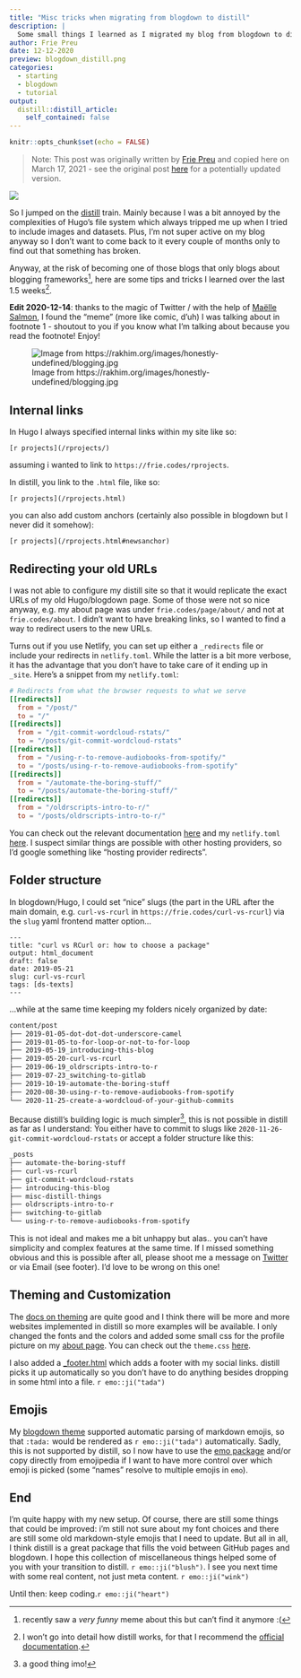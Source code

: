```yaml
---
title: "Misc tricks when migrating from blogdown to distill"
description: |
  Some small things I learned as I migrated my blog from blogdown to distill.
author: Frie Preu
date: 12-12-2020
preview: blogdown_distill.png
categories:
  - starting
  - blogdown
  - tutorial
output:
  distill::distill_article:
    self_contained: false
---
```


```r
knitr::opts_chunk$set(echo = FALSE)
```

> Note: This post was originally written by [Frie Preu](https://twitter.com/ameisen_strasse) and copied here on March 17, 2021 - see the original post [here](https://frie.codes/posts/tricks-blogdown-to-distill/) for a potentially updated version.

![](blogdown_distill.png)

So I jumped on the [distill](https://rstudio.github.io/distill/) train. Mainly because I was a bit annoyed by the complexities of Hugo's file system which always tripped me up when I tried to include images and datasets. Plus, I'm not super active on my blog anyway so I don't want to come back to it every couple of months only to find out that something has broken.

Anyway, at the risk of becoming one of those blogs that only blogs about blogging frameworks^[recently saw a _very funny_ meme about this but can't find it anymore :(], here are some tips and tricks I learned over the last 1.5 weeks^[I won't go into detail how distill works, for that I recommend the [official documentation](https://rstudio.github.io/distill/).].

**Edit 2020-12-14**: thanks to the magic of Twitter / with the help of [Maëlle Salmon](https://twitter.com/ma_salmon/status/1338382964275761154), I found the "meme" (more like comic, d'uh) I was talking about in footnote 1 - shoutout to you if you know what I'm talking about because you read the footnote! Enjoy!

![Image from https://rakhim.org/images/honestly-undefined/blogging.jpg](https://rakhim.org/images/honestly-undefined/blogging.jpg){.external}

## Internal links
In Hugo I always specified internal links within my site like so:

```markup
[r projects](/rprojects/)
```

assuming i wanted to link to `https://frie.codes/rprojects`.

In distill, you link to the `.html` file, like so:
```markup
[r projects](/rprojects.html)
```

you can also add custom anchors (certainly also possible in blogdown but I never did it somehow):

```markup
[r projects](/rprojects.html#newsanchor)
```

## Redirecting your old URLs
I was not able to configure my distill site so that it would replicate the exact URLs of my old Hugo/blogdown page. Some of those were not so nice anyway, e.g. my about page was under `frie.codes/page/about/` and not at `frie.codes/about`. I didn't want to have breaking links, so I wanted to find a way to redirect users to the new URLs.

Turns out if you use Netlify, you can set up either a `_redirects` file or include your redirects in `netlify.toml`. While the latter is a bit more verbose, it has the advantage that you don't have to take care of it ending up in `_site`. Here's a snippet from my `netlify.toml`:

```toml
# Redirects from what the browser requests to what we serve
[[redirects]]
  from = "/post/"
  to = "/"
[[redirects]]
  from = "/git-commit-wordcloud-rstats/"
  to = "/posts/git-commit-wordcloud-rstats"
[[redirects]]
  from = "/using-r-to-remove-audiobooks-from-spotify/"
  to = "/posts/using-r-to-remove-audiobooks-from-spotify"
[[redirects]]
  from = "/automate-the-boring-stuff/"
  to = "/posts/automate-the-boring-stuff/"
[[redirects]]
  from = "/oldrscripts-intro-to-r/"
  to = "/posts/oldrscripts-intro-to-r/"
```

You can check out the relevant documentation [here](https://docs.netlify.com/routing/redirects/) and my `netlify.toml` [here](https://gitlab.com/friep/blog/-/blob/main/netlify.toml). I suspect similar things are possible with other hosting providers, so I'd google something like "hosting provider redirects".

## Folder structure

In blogdown/Hugo, I could set "nice" slugs (the part in the URL after the main domain, e.g. `curl-vs-rcurl` in `https://frie.codes/curl-vs-rcurl`) via the `slug` yaml frontend matter option...

```markup
---
title: "curl vs RCurl or: how to choose a package"
output: html_document
draft: false
date: 2019-05-21
slug: curl-vs-rcurl
tags: [ds-texts]
---
```

...while at the same time keeping my folders nicely organized by date:


```bash
content/post
├── 2019-01-05-dot-dot-dot-underscore-camel
├── 2019-01-05-to-for-loop-or-not-to-for-loop
├── 2019-05-19_introducing-this-blog
├── 2019-05-20-curl-vs-rcurl
├── 2019-06-19_oldrscripts-intro-to-r
├── 2019-07-23_switching-to-gitlab
├── 2019-10-19-automate-the-boring-stuff
├── 2020-08-30-using-r-to-remove-audiobooks-from-spotify
└── 2020-11-25-create-a-wordcloud-of-your-github-commits
```

Because distill's building logic is much simpler^[a good thing imo!], this is not possible in distill as far as I understand: You either have to commit to slugs like `2020-11-26-git-commit-wordcloud-rstats` or accept a folder structure like this:

```bash
_posts
├── automate-the-boring-stuff
├── curl-vs-rcurl
├── git-commit-wordcloud-rstats
├── introducing-this-blog
├── misc-distill-things
├── oldrscripts-intro-to-r
├── switching-to-gitlab
└── using-r-to-remove-audiobooks-from-spotify
```

This is not ideal and makes me a bit unhappy but alas.. you can't have simplicity and complex features at the same time. If I missed something obvious and this is possible after all, please shoot me a message on [Twitter](https://twitter.com/ameisen_strasse) or via Email (see footer). I'd love to be wrong on this one!

## Theming and Customization
The [docs on theming](https://rstudio.github.io/distill/#theming) are quite good and I think there will be more and more websites implemented in distill so more examples will be available. I only changed the fonts and the colors and added some small css for the profile picture on my [about page](/about.html). You can check out the `theme.css` [here](https://gitlab.com/friep/blog/-/blob/main/theme.css).

I also added a [_footer.html](https://gitlab.com/friep/blog/-/blob/main/_footer.html) which adds a footer with my social links. distill picks it up automatically so you don't have to do anything besides dropping in some html into a file. `r emo::ji("tada")`

## Emojis
My [blogdown theme](https://github.com/halogenica/beautifulhugo) supported automatic parsing of markdown emojis, so that `:tada:` would be rendered as `r emo::ji("tada")` automatically. Sadly, this is not supported by distill, so I now have to use the [emo package](https://github.com/hadley/emo) and/or copy directly from emojipedia if I want to have more control over which emoji is picked (some "names" resolve to multiple emojis in `emo`).

## End
I'm quite happy with my new setup. Of course, there are still some things that could be improved: i'm still not sure about my font choices and there are still some old markdown-style emojis that I need to update. But all in all, I think distill is a great package that fills the void between GitHub pages and blogdown.
I hope this collection of miscellaneous things helped some of you with your transition to distill. `r emo::ji("blush")`.
I see you next time with some real content, not just meta content. `r emo::ji("wink")`

Until then: keep coding.`r emo::ji("heart")`

